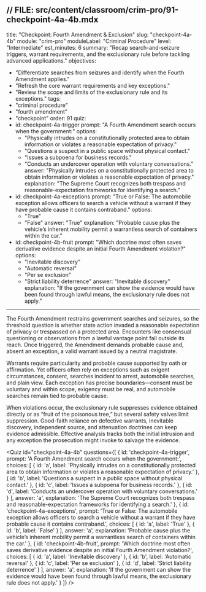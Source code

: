 // FILE: src/content/classroom/crim-pro/91-checkpoint-4a-4b.mdx
---
title: "Checkpoint: Fourth Amendment & Exclusion"
slug: "checkpoint-4a-4b"
module: "crim-pro"
moduleLabel: "Criminal Procedure"
level: "Intermediate"
est_minutes: 6
summary: "Recap search-and-seizure triggers, warrant requirements, and the exclusionary rule before tackling advanced applications."
objectives:
  - "Differentiate searches from seizures and identify when the Fourth Amendment applies."
  - "Refresh the core warrant requirements and key exceptions."
  - "Review the scope and limits of the exclusionary rule and its exceptions."
tags:
  - "criminal procedure"
  - "fourth amendment"
  - "checkpoint"
order: 91
quiz:
  - id: checkpoint-4a-trigger
    prompt: "A Fourth Amendment search occurs when the government:"
    options:
      - "Physically intrudes on a constitutionally protected area to obtain information or violates a reasonable expectation of privacy."
      - "Questions a suspect in a public space without physical contact."
      - "Issues a subpoena for business records."
      - "Conducts an undercover operation with voluntary conversations."
    answer: "Physically intrudes on a constitutionally protected area to obtain information or violates a reasonable expectation of privacy."
    explanation: "The Supreme Court recognizes both trespass and reasonable-expectation frameworks for identifying a search."
  - id: checkpoint-4a-exceptions
    prompt: "True or False: The automobile exception allows officers to search a vehicle without a warrant if they have probable cause it contains contraband."
    options:
      - "True"
      - "False"
    answer: "True"
    explanation: "Probable cause plus the vehicle’s inherent mobility permit a warrantless search of containers within the car."
  - id: checkpoint-4b-fruit
    prompt: "Which doctrine most often saves derivative evidence despite an initial Fourth Amendment violation?"
    options:
      - "Inevitable discovery"
      - "Automatic reversal"
      - "Per se exclusion"
      - "Strict liability deterrence"
    answer: "Inevitable discovery"
    explanation: "If the government can show the evidence would have been found through lawful means, the exclusionary rule does not apply."
---

The Fourth Amendment restrains government searches and seizures, so the threshold question is whether state action invaded a reasonable expectation of privacy or trespassed on a protected area. Encounters like consensual questioning or observations from a lawful vantage point fall outside its reach. Once triggered, the Amendment demands probable cause and, absent an exception, a valid warrant issued by a neutral magistrate.

Warrants require particularity and probable cause supported by oath or affirmation. Yet officers often rely on exceptions such as exigent circumstances, consent, searches incident to arrest, automobile searches, and plain view. Each exception has precise boundaries—consent must be voluntary and within scope, exigency must be real, and automobile searches remain tied to probable cause.

When violations occur, the exclusionary rule suppresses evidence obtained directly or as “fruit of the poisonous tree,” but several safety valves limit suppression. Good-faith reliance on defective warrants, inevitable discovery, independent source, and attenuation doctrines can keep evidence admissible. Effective analysis tracks both the initial intrusion and any exception the prosecution might invoke to salvage the evidence.

<Quiz id="checkpoint-4a-4b" questions={[
  {
    id: 'checkpoint-4a-trigger',
    prompt: 'A Fourth Amendment search occurs when the government:',
    choices: [
      { id: 'a', label: 'Physically intrudes on a constitutionally protected area to obtain information or violates a reasonable expectation of privacy.' },
      { id: 'b', label: 'Questions a suspect in a public space without physical contact.' },
      { id: 'c', label: 'Issues a subpoena for business records.' },
      { id: 'd', label: 'Conducts an undercover operation with voluntary conversations.' }
    ],
    answer: 'a',
    explanation:
      'The Supreme Court recognizes both trespass and reasonable-expectation frameworks for identifying a search.'
  },
  {
    id: 'checkpoint-4a-exceptions',
    prompt: 'True or False: The automobile exception allows officers to search a vehicle without a warrant if they have probable cause it contains contraband.',
    choices: [
      { id: 'a', label: 'True' },
      { id: 'b', label: 'False' }
    ],
    answer: 'a',
    explanation:
      'Probable cause plus the vehicle’s inherent mobility permit a warrantless search of containers within the car.'
  },
  {
    id: 'checkpoint-4b-fruit',
    prompt: 'Which doctrine most often saves derivative evidence despite an initial Fourth Amendment violation?',
    choices: [
      { id: 'a', label: 'Inevitable discovery' },
      { id: 'b', label: 'Automatic reversal' },
      { id: 'c', label: 'Per se exclusion' },
      { id: 'd', label: 'Strict liability deterrence' }
    ],
    answer: 'a',
    explanation:
      'If the government can show the evidence would have been found through lawful means, the exclusionary rule does not apply.'
  }
]} />
